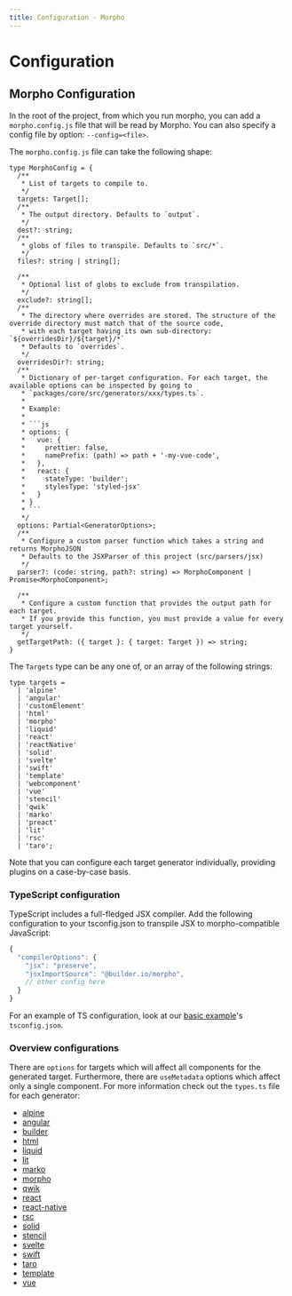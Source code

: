 ```yaml
---
title: Configuration - Morpho
---
```


# Configuration

## Morpho Configuration

In the root of the project, from which you run morpho, you can add a `morpho.config.js` file that will be read by Morpho. You can also specify a config file by option: `--config=<file>`.

The `morpho.config.js` file can take the following shape:

```tsx
type MorphoConfig = {
  /**
   * List of targets to compile to.
   */
  targets: Target[];
  /**
   * The output directory. Defaults to `output`.
   */
  dest?: string;
  /**
   * globs of files to transpile. Defaults to `src/*`.
   */
  files?: string | string[];

  /**
   * Optional list of globs to exclude from transpilation.
   */
  exclude?: string[];
  /**
   * The directory where overrides are stored. The structure of the override directory must match that of the source code,
   * with each target having its own sub-directory: `${overridesDir}/${target}/*`
   * Defaults to `overrides`.
   */
  overridesDir?: string;
  /**
   * Dictionary of per-target configuration. For each target, the available options can be inspected by going to
   * `packages/core/src/generators/xxx/types.ts`.
   *
   * Example:
   *
   * ```js
   * options: {
   *   vue: {
   *     prettier: false,
   *     namePrefix: (path) => path + '-my-vue-code',
   *   },
   *   react: {
   *     stateType: 'builder';
   *     stylesType: 'styled-jsx'
   *   }
   * }
   * ```
   */
  options: Partial<GeneratorOptions>;
  /**
   * Configure a custom parser function which takes a string and returns MorphoJSON
   * Defaults to the JSXParser of this project (src/parsers/jsx)
   */
  parser?: (code: string, path?: string) => MorphoComponent | Promise<MorphoComponent>;

  /**
   * Configure a custom function that provides the output path for each target.
   * If you provide this function, you must provide a value for every target yourself.
   */
  getTargetPath: ({ target }: { target: Target }) => string;
}
```

The `Targets` type can be any one of, or an array of the following strings:

```tsx
type targets =
  | 'alpine'
  | 'angular'
  | 'customElement'
  | 'html'
  | 'morpho'
  | 'liquid'
  | 'react'
  | 'reactNative'
  | 'solid'
  | 'svelte'
  | 'swift'
  | 'template'
  | 'webcomponent'
  | 'vue'
  | 'stencil'
  | 'qwik'
  | 'marko'
  | 'preact'
  | 'lit'
  | 'rsc'
  | 'taro';
```

Note that you can configure each target generator individually, providing plugins on a case-by-case basis.

### TypeScript configuration

TypeScript includes a full-fledged JSX compiler. Add the following configuration to your tsconfig.json to transpile JSX to morpho-compatible JavaScript:

```js
{
  "compilerOptions": {
    "jsx": "preserve",
    "jsxImportSource": "@builder.io/morpho",
    // other config here
  }
}
```

For an example of TS configuration, look at our [basic example](https://github.com/BuilderIO/morpho/tree/main/examples/basic/tsconfig.json)'s `tsconfig.json`.

### Overview configurations

There are ``options`` for targets which will affect all components for the generated target.
Furthermore, there are `useMetadata` options which affect only a single component.
For more information check out the `types.ts` file for each generator:

- [alpine](https://github.com/BuilderIO/morpho/blob/main/packages/core/src/generators/alpine/types.ts)
- [angular](https://github.com/BuilderIO/morpho/blob/main/packages/core/src/generators/angular/types.ts)
- [builder](https://github.com/BuilderIO/morpho/blob/main/packages/core/src/generators/builder/types.ts)
- [html](https://github.com/BuilderIO/morpho/blob/main/packages/core/src/generators/html/types.ts)
- [liquid](https://github.com/BuilderIO/morpho/blob/main/packages/core/src/generators/liquid/types.ts)
- [lit](https://github.com/BuilderIO/morpho/blob/main/packages/core/src/generators/lit/types.ts)
- [marko](https://github.com/BuilderIO/morpho/blob/main/packages/core/src/generators/marko/types.ts)
- [morpho](https://github.com/BuilderIO/morpho/blob/main/packages/core/src/generators/morpho/types.ts)
- [qwik](https://github.com/BuilderIO/morpho/blob/main/packages/core/src/generators/qwik/types.ts)
- [react](https://github.com/BuilderIO/morpho/blob/main/packages/core/src/generators/react/types.ts)
- [react-native](https://github.com/BuilderIO/morpho/blob/main/packages/core/src/generators/react-native/types.ts)
- [rsc](https://github.com/BuilderIO/morpho/blob/main/packages/core/src/generators/rsc/types.ts)
- [solid](https://github.com/BuilderIO/morpho/blob/main/packages/core/src/generators/solid/types.ts)
- [stencil](https://github.com/BuilderIO/morpho/blob/main/packages/core/src/generators/stencil/types.ts)
- [svelte](https://github.com/BuilderIO/morpho/blob/main/packages/core/src/generators/svelte/types.ts)
- [swift](https://github.com/BuilderIO/morpho/blob/main/packages/core/src/generators/swift/types.ts)
- [taro](https://github.com/BuilderIO/morpho/blob/main/packages/core/src/generators/taro/types.ts)
- [template](https://github.com/BuilderIO/morpho/blob/main/packages/core/src/generators/template/types.ts)
- [vue](https://github.com/BuilderIO/morpho/blob/main/packages/core/src/generators/vue/types.ts)